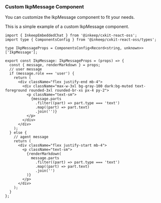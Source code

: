 ### Custom IkpMessage Component

You can customize the IkpMessage component to fit your needs.

This is a simple example of a custom IkpMessage component.

```tsx
import { InkeepEmbeddedChat } from '@inkeep/cxkit-react-oss';
import type { ComponentsConfig } from '@inkeep/cxkit-react-oss/types';

type IkpMessageProps = ComponentsConfig<Record<string, unknown>>['IkpMessage'];

export const IkpMessage: IkpMessageProps = (props) => {
  const { message, renderMarkdown } = props;
  // user message
  if (message.role === 'user') {
    return (
      <div className="flex justify-end mb-4">
        <div className="max-w-3xl bg-gray-100 dark:bg-muted text-foreground rounded-3xl rounded-br-xs px-4 py-2">
          <p className="text-sm">
            {message.parts
              .filter((part) => part.type === 'text')
              .map((part) => part.text)
              .join('')}
          </p>
        </div>
      </div>
    );
  } else {
    // agent message
    return (
      <div className="flex justify-start mb-4">
        <p className="text-sm">
          {renderMarkdown(
            message.parts
              .filter((part) => part.type === 'text')
              .map((part) => part.text)
              .join('')
          )}
        </p>
      </div>
    );
  }
};

```